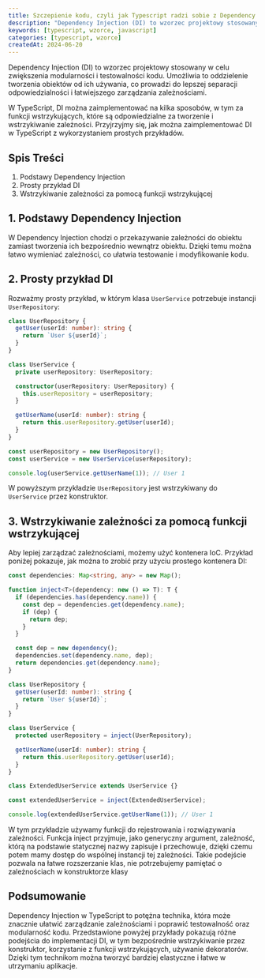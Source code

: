 ```yaml
---
title: Szczepienie kodu, czyli jak Typescript radzi sobie z Dependency Injection
description: "Dependency Injection (DI) to wzorzec projektowy stosowany w celu zwiększenia modularności i testowalności kodu. Umożliwia to oddzielenie tworzenia obiektów od ich używania, co prowadzi do lepszej separacji odpowiedzialności i łatwiejszego zarządzania zależnościami. W TypeScript, DI można zaimplementować na kilka sposobów, w tym za funkcji wstrzykujących, które są odpowiedzialne za tworzenie i wstrzykiwanie zależności. Przyjrzyjmy się, jak można zaimplementować DI w TypeScript z wykorzystaniem prostych przykładów."
keywords: [typescript, wzorce, javascript]
categories: [typescript, wzorce]
createdAt: 2024-06-20
---
```


Dependency Injection (DI) to wzorzec projektowy stosowany w celu zwiększenia modularności i testowalności kodu. Umożliwia to oddzielenie tworzenia obiektów od ich używania, co prowadzi do lepszej separacji odpowiedzialności i łatwiejszego zarządzania zależnościami.

W TypeScript, DI można zaimplementować na kilka sposobów, w tym za funkcji wstrzykujących, które są odpowiedzialne za tworzenie i wstrzykiwanie zależności. Przyjrzyjmy się, jak można zaimplementować DI w TypeScript z wykorzystaniem prostych przykładów.

## Spis Treści

1. Podstawy Dependency Injection
2. Prosty przykład DI
3. Wstrzykiwanie zależności za pomocą funkcji wstrzykującej

## 1. Podstawy Dependency Injection

W Dependency Injection chodzi o przekazywanie zależności do obiektu zamiast tworzenia ich bezpośrednio wewnątrz obiektu. Dzięki temu można łatwo wymieniać zależności, co ułatwia testowanie i modyfikowanie kodu.

## 2. Prosty przykład DI

Rozważmy prosty przykład, w którym klasa `UserService` potrzebuje instancji `UserRepository`:

```typescript
class UserRepository {
  getUser(userId: number): string {
    return `User ${userId}`;
  }
}

class UserService {
  private userRepository: UserRepository;

  constructor(userRepository: UserRepository) {
    this.userRepository = userRepository;
  }

  getUserName(userId: number): string {
    return this.userRepository.getUser(userId);
  }
}

const userRepository = new UserRepository();
const userService = new UserService(userRepository);

console.log(userService.getUserName(1)); // User 1
```

W powyższym przykładzie `UserRepository` jest wstrzykiwany do `UserService` przez konstruktor.

## 3. Wstrzykiwanie zależności za pomocą funkcji wstrzykującej

Aby lepiej zarządzać zależnościami, możemy użyć kontenera IoC. Przykład poniżej pokazuje, jak można to zrobić przy użyciu prostego kontenera DI:

```typescript
const dependencies: Map<string, any> = new Map();

function inject<T>(dependency: new () => T): T {
  if (dependencies.has(dependency.name)) {
    const dep = dependencies.get(dependency.name);
    if (dep) {
      return dep;
    }
  }

  const dep = new dependency();
  dependencies.set(dependency.name, dep);
  return dependencies.get(dependency.name);
}

class UserRepository {
  getUser(userId: number): string {
    return `User ${userId}`;
  }
}

class UserService {
  protected userRepository = inject(UserRepository);

  getUserName(userId: number): string {
    return this.userRepository.getUser(userId);
  }
}

class ExtendedUserService extends UserService {}

const extendedUserService = inject(ExtendedUserService);

console.log(extendedUserService.getUserName(1)); // User 1
```

W tym przykładzie używamy funkcji do rejestrowania i rozwiązywania zależności.
Funkcja inject przyjmuje, jako generyczny argument, zależność, którą na podstawie statycznej nazwy zapisuje i przechowuje, dzięki czemu potem mamy dostęp do wspólnej instancji tej zależności.
Takie podejście pozwala na łatwe rozszerzanie klas, nie potrzebujemy pamiętać o zależnościach w konstruktorze klasy

## Podsumowanie

Dependency Injection w TypeScript to potężna technika, która może znacznie ułatwić zarządzanie zależnościami i poprawić testowalność oraz modularność kodu. Przedstawione powyżej przykłady pokazują różne podejścia do implementacji DI, w tym bezpośrednie wstrzykiwanie przez konstruktor, korzystanie z funkcji wstrzykujących, używanie dekoratorów. Dzięki tym technikom można tworzyć bardziej elastyczne i łatwe w utrzymaniu aplikacje.
